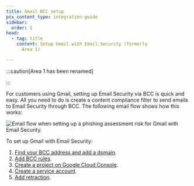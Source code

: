 ```yaml
---
title: Gmail BCC setup
pcx_content_type: integration-guide
sidebar:
  order: 1
head:
  - tag: title
    content: Setup Gmail with Email Security (formerly
      Area 1)

---
```



:::caution[Area 1 has been renamed]

<Render file="rename-area1-to-ces" />

:::

For customers using Gmail, setting up Email Security via BCC is quick and easy. All you need to do is create a content compliance filter to send emails to Email Security through BCC. The following email flow shows how this works:

![Email flow when setting up a phishing assessment risk for Gmail with Email Security.](~/assets/images/email-security/deployment/api-setup/gmail/gmail-bcc-flow.png)

To set up Gmail with Email Security:

1. [Find your BCC address and add a domain](/email-security/deployment/api/setup/gsuite-bcc-setup/add-domain/).
2. [Add BCC rules](/email-security/deployment/api/setup/gsuite-bcc-setup/bcc-rules-to-area1/).
3. [Create a project on Google Cloud Console](/email-security/deployment/api/setup/gsuite-bcc-setup/create-project-gcp/).
4. [Create a service account](/email-security/deployment/api/setup/gsuite-bcc-setup/create-service-account/).
5. [Add retraction](/email-security/deployment/api/setup/gsuite-bcc-setup/add-retraction/).